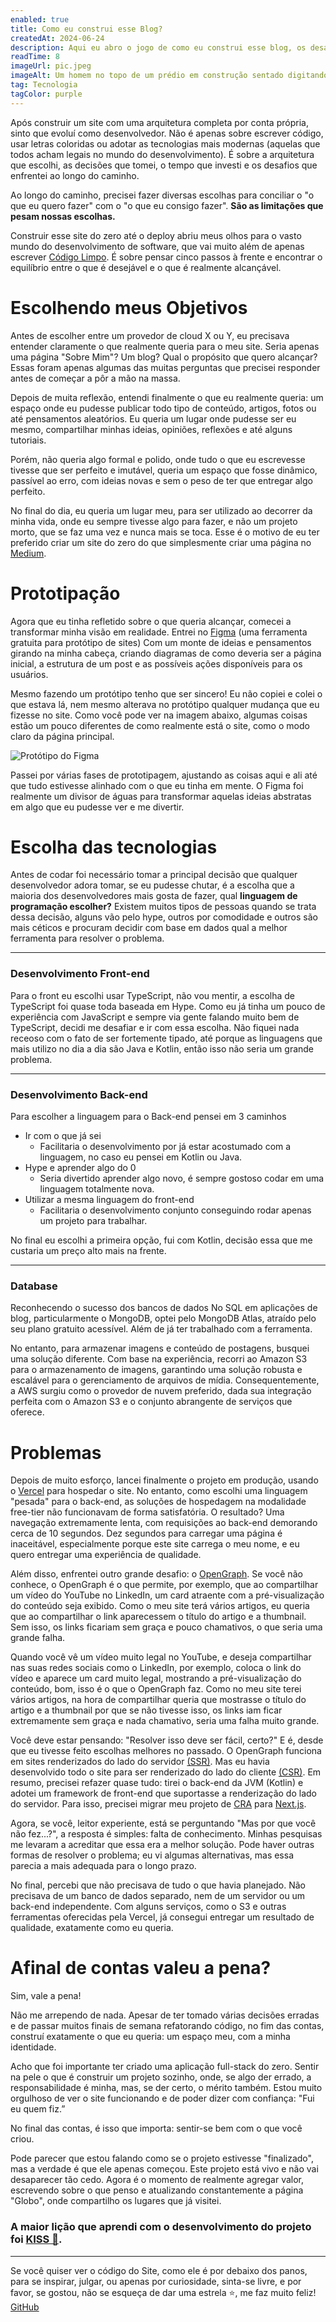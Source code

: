 ```yaml
---
enabled: true
title: Como eu construi esse Blog?
createdAt: 2024-06-24
description: Aqui eu abro o jogo de como eu construi esse blog, os desafios e limitações que tive no caminho.
readTime: 8
imageUrl: pic.jpeg
imageAlt: Um homem no topo de um prédio em construção sentado digitando em seu teclado.
tag: Tecnologia
tagColor: purple
---
```


Após construir um site com uma arquitetura completa por conta própria, sinto que evoluí como desenvolvedor. Não é apenas sobre escrever código, usar letras coloridas ou adotar as tecnologias mais modernas (aquelas que todos acham legais no mundo do desenvolvimento). É sobre a arquitetura que escolhi, as decisões que tomei, o tempo que investi e os desafios que enfrentei ao longo do caminho.

Ao longo do caminho, precisei fazer diversas escolhas para conciliar o "o que eu quero fazer" com o "o que eu consigo fazer". **São as limitações que pesam nossas escolhas.** 

Construir esse site do zero até o deploy abriu meus olhos para o vasto mundo do desenvolvimento de software, que vai muito além de apenas escrever [Código Limpo](https://www.amazon.com.br/dp/0132350882?skipTwisterOG=1&linkCode=sl1&tag=taxco-20&linkId=f078a48fb74f52b24c0aa806dc4ab997&language=pt_BR&ref_=as_li_ss_tl). É sobre pensar cinco passos à frente e encontrar o equilíbrio entre o que é desejável e o que é realmente alcançável.

# Escolhendo meus Objetivos

Antes de escolher entre um provedor de cloud X ou Y, eu precisava entender claramente o que realmente queria para o meu site. Seria apenas uma página "Sobre Mim"? Um blog? Qual o propósito que quero alcançar? Essas foram apenas algumas das muitas perguntas que precisei responder antes de começar a pôr a mão na massa.

Depois de muita reflexão, entendi finalmente o que eu realmente queria: um espaço onde eu pudesse publicar todo tipo de conteúdo, artigos, fotos ou até pensamentos aleatórios. Eu queria um lugar onde pudesse ser eu mesmo, compartilhar minhas ideias, opiniões, reflexões e até alguns tutoriais. 

Porém, não queria algo formal e polido, onde tudo o que eu escrevesse tivesse que ser perfeito e imutável, queria um espaço que fosse dinâmico, passível ao erro, com ideias novas e sem o peso de ter que entregar algo perfeito.

No final do dia, eu queria um lugar meu, para ser utilizado ao decorrer da minha vida, onde eu sempre tivesse algo para fazer, e não um projeto morto, que se faz uma vez e nunca mais se toca. Esse é o motivo de eu ter preferido criar um site do zero do que simplesmente criar uma página no [Medium](https://medium.com/).

# Prototipação

Agora que eu tinha refletido sobre o que queria alcançar, comecei a transformar minha visão em realidade. Entrei no [Figma](http://figma.com) (uma ferramenta gratuita para protótipo de sites) Com um monte de ideias e pensamentos girando na minha cabeça, criando diagramas de como deveria ser a página inicial, a estrutura de um post e as possíveis ações disponíveis para os usuários. 

Mesmo fazendo um protótipo tenho que ser sincero! Eu não copiei e colei o que estava lá, nem mesmo alterava no protótipo qualquer mudança que eu fizesse no site. Como você pode ver na imagem abaixo, algumas coisas estão um pouco diferentes de como realmente está o site, como o modo claro da página principal.

![Protótipo do Figma](https://taxco-bucket.s3.us-east-2.amazonaws.com/local-articles/how-i-made-taxco/preview-figma.jpeg)

Passei por várias fases de prototipagem, ajustando as coisas aqui e ali até que tudo estivesse alinhado com o que eu tinha em mente. O Figma foi realmente um divisor de águas para transformar aquelas ideias abstratas em algo que eu pudesse ver e me divertir.

# Escolha das tecnologias

Antes de codar foi necessário tomar a principal decisão que qualquer desenvolvedor adora tomar, se eu pudesse chutar, é a escolha que a maioria dos desenvolvedores mais gosta de fazer, qual **linguagem de programação escolher?** Existem muitos tipos de pessoas quando se trata dessa decisão, alguns vão pelo hype, outros por comodidade e outros são mais céticos e procuram decidir com base em dados qual a melhor ferramenta para resolver o problema. 

---

### Desenvolvimento Front-end

Para o front eu escolhi usar TypeScript, não vou mentir, a escolha de TypeScript foi quase toda baseada em Hype. Como eu já tinha um pouco de experiência com JavaScript e sempre via gente falando muito bem de TypeScript, decidi me desafiar e ir com essa escolha. Não fiquei nada receoso com o fato de ser fortemente tipado, até porque as linguagens que mais utilizo no dia a dia são Java e Kotlin, então isso não seria um grande problema.

---

### Desenvolvimento Back-end

Para escolher a linguagem para o Back-end pensei em 3 caminhos

- Ir com o que já sei
    - Facilitaria o desenvolvimento por já estar acostumado com a linguagem, no caso eu pensei em Kotlin ou Java.
- Hype e aprender algo do 0
    - Seria divertido aprender algo novo, é sempre gostoso codar em uma linguagem totalmente nova.
- Utilizar a mesma linguagem do front-end
    - Facilitaria o desenvolvimento conjunto conseguindo rodar apenas um projeto para trabalhar.

No final eu escolhi a primeira opção, fui com Kotlin, decisão essa que me custaria um preço alto mais na frente.

---

### Database

Reconhecendo o sucesso dos bancos de dados No SQL em aplicações de blog, particularmente o MongoDB, optei pelo MongoDB Atlas, atraído pelo seu plano gratuito acessível. Além de já ter trabalhado com a ferramenta.

No entanto, para armazenar imagens e conteúdo de postagens, busquei uma solução diferente. Com base na experiência, recorri ao Amazon S3 para o armazenamento de imagens, garantindo uma solução robusta e escalável para o gerenciamento de arquivos de mídia. Consequentemente, a AWS surgiu como o provedor de nuvem preferido, dada sua integração perfeita com o Amazon S3 e o conjunto abrangente de serviços que oferece.

# Problemas

Depois de muito esforço, lancei finalmente o projeto em produção, usando o [Vercel](https://vercel.com/) para hospedar o site. No entanto, como escolhi uma linguagem "pesada" para o back-end, as soluções de hospedagem na modalidade free-tier não funcionavam de forma satisfatória. O resultado? Uma navegação extremamente lenta, com requisições ao back-end demorando cerca de 10 segundos. Dez segundos para carregar uma página é inaceitável, especialmente porque este site carrega o meu nome, e eu quero entregar uma experiência de qualidade.

Além disso, enfrentei outro grande desafio: o [OpenGraph](https://ogp.me/). Se você não conhece, o OpenGraph é o que permite, por exemplo, que ao compartilhar um vídeo do YouTube no LinkedIn, um card atraente com a pré-visualização do conteúdo seja exibido. Como o meu site terá vários artigos, eu queria que ao compartilhar o link aparecessem o título do artigo e a thumbnail. Sem isso, os links ficariam sem graça e pouco chamativos, o que seria uma grande falha.

Quando você vê um vídeo muito legal no YouTube, e deseja compartilhar nas suas redes sociais como o LinkedIn, por exemplo, coloca o link do vídeo e aparece um card muito legal, mostrando a pré-visualização do conteúdo, bom, isso é o que o OpenGraph faz. Como no meu site terei vários artigos, na hora de compartilhar queria que mostrasse o título do artigo e a thumbnail por que se não tivesse isso, os links iam ficar extremamente sem graça e nada chamativo, seria uma falha muito grande.

Você deve estar pensando: "Resolver isso deve ser fácil, certo?" E é, desde que eu tivesse feito escolhas melhores no passado. O OpenGraph funciona em sites renderizados do lado do servidor [(SSR)](https://www.sqlshack.com/sql-server-reporting-services-architecture-and-component-topology/). Mas eu havia desenvolvido todo o site para ser renderizado do lado do cliente [(CSR)](https://prismic.io/blog/client-side-rendering). Em resumo, precisei refazer quase tudo: tirei o back-end da JVM (Kotlin) e adotei um framework de front-end que suportasse a renderização do lado do servidor. Para isso, precisei migrar meu projeto de [CRA](https://create-react-app.dev/) para [Next.js](https://nextjs.org/).

Agora, se você, leitor experiente, está se perguntando "Mas por que você não fez...?", a resposta é simples: falta de conhecimento. Minhas pesquisas me levaram a acreditar que essa era a melhor solução. Pode haver outras formas de resolver o problema; eu vi algumas alternativas, mas essa parecia a mais adequada para o longo prazo.

No final, percebi que não precisava de tudo o que havia planejado. Não precisava de um banco de dados separado, nem de um servidor ou um back-end independente. Com alguns serviços, como o S3 e outras ferramentas oferecidas pela Vercel, já consegui entregar um resultado de qualidade, exatamente como eu queria.

# Afinal de contas valeu a pena?

Sim, vale a pena!

Não me arrependo de nada. Apesar de ter tomado várias decisões erradas e de passar muitos finais de semana refatorando código, no fim das contas, construí exatamente o que eu queria: um espaço meu, com a minha identidade.

Acho que foi importante ter criado uma aplicação full-stack do zero. Sentir na pele o que é construir um projeto sozinho, onde, se algo der errado, a responsabilidade é minha, mas, se der certo, o mérito também. Estou muito orgulhoso de ver o site funcionando e de poder dizer com confiança: "Fui eu quem fiz.”

No final das contas, é isso que importa: sentir-se bem com o que você criou.

Pode parecer que estou falando como se o projeto estivesse "finalizado", mas a verdade é que ele apenas começou. Este projeto está vivo e não vai desaparecer tão cedo. Agora é o momento de realmente agregar valor, escrevendo sobre o que penso e atualizando constantemente a página "Globo", onde compartilho os lugares que já visitei.

### A maior lição que aprendi com o desenvolvimento do projeto foi [KISS 💋](https://en.wikipedia.org/wiki/KISS_principle).

---

Se você quiser ver o código do Site, como ele é por debaixo dos panos, para se inspirar, julgar, ou apenas por curiosidade, sinta-se livre, e por favor, se gostou, não se esqueça de dar uma estrela ⭐, me faz muito feliz! [GitHub](https://github.com/IvanCCO/Blog)

